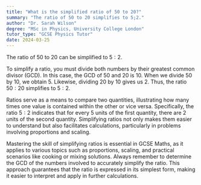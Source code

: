```yaml
---
title: "What is the simplified ratio of 50 to 20?"
summary: "The ratio of 50 to 20 simplifies to 5;2."
author: "Dr. Sarah Wilson"
degree: "MSc in Physics, University College London"
tutor_type: "GCSE Physics Tutor"
date: 2024-03-25
---
```


The ratio of $50$ to $20$ can be simplified to $5:2$.

To simplify a ratio, you must divide both numbers by their greatest common divisor (GCD). In this case, the GCD of $50$ and $20$ is $10$. When we divide $50$ by $10$, we obtain $5$. Likewise, dividing $20$ by $10$ gives us $2$. Thus, the ratio $50:20$ simplifies to $5:2$.

Ratios serve as a means to compare two quantities, illustrating how many times one value is contained within the other or vice versa. Specifically, the ratio $5:2$ indicates that for every $5$ units of the first quantity, there are $2$ units of the second quantity. Simplifying ratios not only makes them easier to understand but also facilitates calculations, particularly in problems involving proportions and scaling.

Mastering the skill of simplifying ratios is essential in GCSE Maths, as it applies to various topics such as proportions, scaling, and practical scenarios like cooking or mixing solutions. Always remember to determine the GCD of the numbers involved to accurately simplify the ratio. This approach guarantees that the ratio is expressed in its simplest form, making it easier to interpret and apply in further calculations.
    